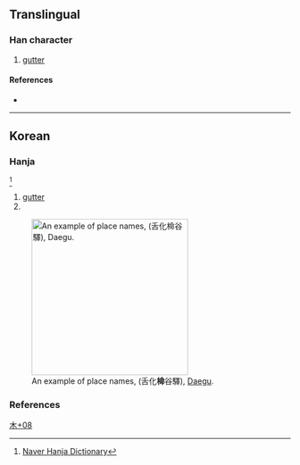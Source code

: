 {{character info/new}}
==Translingual==

===Han character===
{{Han char|rn=75|rad=木|as=08|sn=12|four=|canj=DOML|ids=⿰木命}}

# [[gutter]]

====References====
* {{Han ref|kx=0537.131|dkj=|dj=0924.150|hdz=21235.031|uh=6927|ud=26919|bh=|bd=}}

----

==Korean==

===Hanja===
{{ko-hanja|hangeul=[[명]]|eumhun=|rv=myeong|mr=myŏng|y=myeng}}<ref>[http://hanja.naver.com/search?query=%E6%A4%A7 Naver Hanja Dictionary]</ref>

# [[gutter]]
# {{rfdef|ko|sort=木08}}

[[File:설화명곡역 폴사인 2.jpg|thumb|280px|An example of place names, {{w|Seolhwa–Myeonggok station}}(舌化'''椧'''谷驛), [[Daegu]].]]

[[Category:Korean-only CJKV Characters|木+08]]

===References===
<references/>
